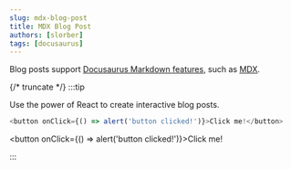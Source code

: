 ```yaml
---
slug: mdx-blog-post
title: MDX Blog Post
authors: [slorber]
tags: [docusaurus]
---
```

<!-- truncate -->

Blog posts support [Docusaurus Markdown features](https://docusaurus.io/docs/markdown-features), such as [MDX](https://mdxjs.com/).

{/* truncate */}
:::tip

Use the power of React to create interactive blog posts.

```js
<button onClick={() => alert('button clicked!')}>Click me!</button>
```

<button onClick={() => alert('button clicked!')}>Click me!</button>

:::